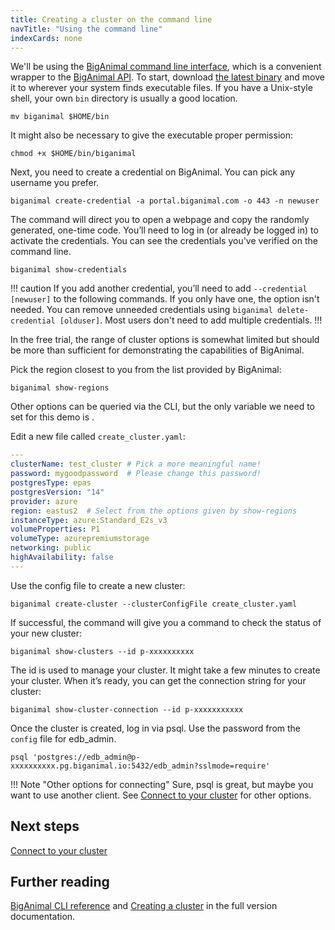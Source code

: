 ```yaml
---
title: Creating a cluster on the command line
navTitle: "Using the command line" 
indexCards: none
---
```



We'll be using the [BigAnimal command line interface](/biganimal/latest/reference/cli/), which is a convenient wrapper to the [BigAnimal API](/biganimal/latest/reference/api/). To start, download [the latest binary](/biganimal/latest/reference/cli/) and move it to wherever your system finds executable files. If you have a Unix-style shell, your own `bin` directory is usually a good location.

```shell
mv biganimal $HOME/bin
```

It might also be necessary to give the executable proper permission:

```shell
chmod +x $HOME/bin/biganimal
```


Next, you need to create a credential on BigAnimal. You can pick any username you prefer.

```shell
biganimal create-credential -a portal.biganimal.com -o 443 -n newuser
```

The command will direct you to open a webpage and copy the randomly generated, one-time code. You’ll need to log in (or already be logged in) to activate the credentials. You can see the credentials you've verified on the command line.

```shell
biganimal show-credentials
```

!!! caution
If you add another credential, you’ll need to add `--credential [newuser]` to the following commands. If you only have one, the option isn't needed. You can remove unneeded credentials using `biganimal delete-credential [olduser]`. Most users don't need to add multiple credentials.
!!!

In the free trial, the range of cluster options is somewhat limited but should be more than sufficient for demonstrating the capabilities of BigAnimal.

Pick the region closest to you from the list provided by BigAnimal:

```shell
biganimal show-regions
```

Other options can be queried via the CLI, but the only variable we need to set for this demo is .

Edit a new file called `create_cluster.yaml`:

```yaml
---
clusterName: test_cluster # Pick a more meaningful name!
password: mygoodpassword  # Please change this password!
postgresType: epas
postgresVersion: "14"
provider: azure
region: eastus2  # Select from the options given by show-regions
instanceType: azure:Standard_E2s_v3
volumeProperties: P1
volumeType: azurepremiumstorage
networking: public
highAvailability: false
---
```

Use the config file to create a new cluster:

```shell
biganimal create-cluster --clusterConfigFile create_cluster.yaml
```

If successful, the command will give you a command to check the status of your new cluster:

```shell
biganimal show-clusters --id p-xxxxxxxxxx
```

The id is used to manage your cluster. It might take a few minutes to create your cluster. When it’s ready, you can get the connection string for your cluster:

```shell
biganimal show-cluster-connection --id p-xxxxxxxxxxx
```

Once the cluster is created, log in via psql. Use the password from the `config` file for edb_admin.

```shell
psql 'postgres://edb_admin@p-xxxxxxxxxx.pg.biganimal.io:5432/edb_admin?sslmode=require'
```

!!! Note "Other options for connecting"
    Sure, psql is great, but maybe you want to use another client. See [Connect to your cluster](../connect_to_a_cluster) for other options.

## Next steps

[Connect to your cluster](../connect_to_a_cluster)

## Further reading

[BigAnimal CLI reference](/biganimal/latest/reference/cli/) and 
[Creating a cluster](/biganimal/latest/getting_started/creating_a_cluster/) in the full version documentation.
